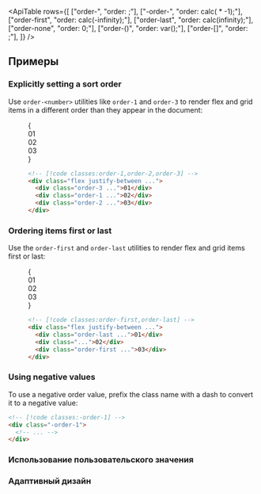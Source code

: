 

<ApiTable
  rows={[
    ["order-<number>", "order: <number>;"],
    ["-order-<number>", "order: calc(<number> * -1);"],
    ["order-first", "order: calc(-infinity);"],
    ["order-last", "order: calc(infinity);"],
    ["order-none", "order: 0;"],
    ["order-(<custom-property>)", "order: var(<custom-property>);"],
    ["order-[<value>]", "order: <value>;"],
  ]}
/>

## Примеры

### Explicitly setting a sort order

Use `order-<number>` utilities like `order-1` and `order-3` to render flex and grid items in a different order than they appear in the document:

<Figure>

<Example>
  {
    <div className="flex justify-between font-mono text-sm leading-6 font-bold text-white">
      <div className="order-3 flex h-14 w-14 items-center justify-center rounded-lg bg-sky-500">01</div>
      <div className="order-1 flex h-14 w-14 items-center justify-center rounded-lg bg-sky-500">02</div>
      <div className="order-2 flex h-14 w-14 items-center justify-center rounded-lg bg-sky-500">03</div>
    </div>
  }
</Example>

```html
<!-- [!code classes:order-1,order-2,order-3] -->
<div class="flex justify-between ...">
  <div class="order-3 ...">01</div>
  <div class="order-1 ...">02</div>
  <div class="order-2 ...">03</div>
</div>
```

</Figure>

### Ordering items first or last

Use the `order-first` and `order-last` utilities to render flex and grid items first or last:

<Figure>

<Example>
  {
    <div className="flex justify-between font-mono text-sm leading-6 font-bold text-white">
      <div className="order-last flex h-14 w-14 items-center justify-center rounded-lg bg-fuchsia-500">01</div>
      <div className="flex h-14 w-14 items-center justify-center rounded-lg bg-fuchsia-500">02</div>
      <div className="order-first flex h-14 w-14 items-center justify-center rounded-lg bg-fuchsia-500">03</div>
    </div>
  }
</Example>

```html
<!-- [!code classes:order-first,order-last] -->
<div class="flex justify-between ...">
  <div class="order-last ...">01</div>
  <div class="...">02</div>
  <div class="order-first ...">03</div>
</div>
```

</Figure>

### Using negative values

To use a negative order value, prefix the class name with a dash to convert it to a negative value:

```html
<!-- [!code classes:-order-1] -->
<div class="-order-1">
  <!-- ... -->
</div>
```

### Использование пользовательского значения

<UsingACustomValue utility="order" value="min(var(--total-items),10)" />

### Адаптивный дизайн

<ResponsiveDesign property="order" defaultClass="order-first" featuredClass="order-last" />
